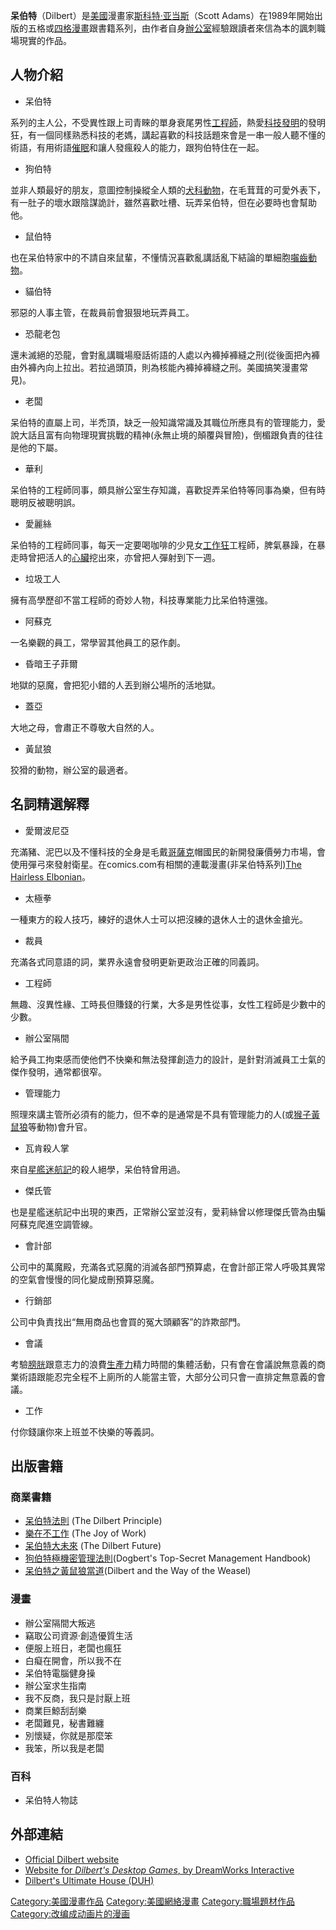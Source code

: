 {{distinguish|戴伯特}}
{{Refimprove|time=2021-02-18T21:29:06+00:00}}
{{Missing information|發展與評價|time=2022-06-22T14:21:06+00:00}}
'''呆伯特'''（Dilbert）是[[美國|美國]]漫畫家[[斯科特·亚当斯|斯科特·亚当斯]]（Scott Adams）在1989年開始出版的五格或[[四格漫畫|四格漫畫]]跟書籍系列，由作者自身[[辦公室|辦公室]]經驗跟讀者來信為本的諷刺職場現實的作品。

== 人物介紹 ==
*呆伯特
系列的主人公，不受異性跟上司青睞的單身衰尾男性[[工程師|工程師]]，熱愛[[科技|科技]][[發明|發明]]的發明狂，有一個同樣熟悉科技的老媽，講起喜歡的科技話題來會是一串一般人聽不懂的術語，有用術語[[催眠|催眠]]和讓人發瘋殺人的能力，跟狗伯特住在一起。
*狗伯特
並非人類最好的朋友，意圖控制操縱全人類的[[犬科動物|犬科動物]]，在毛茸茸的可愛外表下，有一肚子的壞水跟陰謀詭計，雖然喜歡吐槽、玩弄呆伯特，但在必要時也會幫助他。
*鼠伯特
也在呆伯特家中的不請自來鼠輩，不懂情況喜歡亂講話亂下結論的單細胞[[囓齒動物|囓齒動物]]。
*貓伯特
邪惡的人事主管，在裁員前會狠狠地玩弄員工。
*恐龍老包
還未滅絕的恐龍，會對亂講職場廢話術語的人處以內褲掉褲縫之刑(從後面把內褲由外褲內向上拉出。若拉過頭頂，則為核能內褲掉褲縫之刑。美國搞笑漫畫常見)。
*老闆
呆伯特的直屬上司，半禿頂，缺乏一般知識常識及其職位所應具有的管理能力，愛說大話且富有向物理現實挑戰的精神(永無止境的顛覆與冒險)，倒楣跟負責的往往是他的下屬。
*華利
呆伯特的工程師同事，頗具辦公室生存知識，喜歡捉弄呆伯特等同事為樂，但有時聰明反被聰明誤。
*愛麗絲
呆伯特的工程師同事，每天一定要喝咖啡的少見女[[工作狂|工作狂]]工程師，脾氣暴躁，在暴走時曾把活人的[[心臟|心臟]]挖出來，亦曾把人彈射到下一週。

*垃圾工人
擁有高學歷卻不當工程師的奇妙人物，科技專業能力比呆伯特還強。
*阿蘇克
一名樂觀的員工，常學習其他員工的惡作劇。

*昏暗王子菲爾
地獄的惡魔，會把犯小錯的人丟到辦公場所的活地獄。
*蓋亞
大地之母，會肅正不尊敬大自然的人。
*黃鼠狼
狡猾的動物，辦公室的最適者。

== 名詞精選解釋 ==
*愛爾波尼亞
充滿豬、泥巴以及不懂科技的全身是毛戴[[哥薩克|哥薩克]]帽國民的新開發廉價勞力市場，會使用彈弓來發射衛星。在comics.com有相關的連載漫畫(非呆伯特系列)[https://web.archive.org/web/20051119235205/http://www.unitedmedia.com/comics/plop/html/01.html The Hairless Elbonian]。 
*太極拳
一種東方的殺人技巧，練好的退休人士可以把沒練的退休人士的退休金搶光。
*裁員
充滿各式同意語的詞，業界永遠會發明更新更政治正確的同義詞。
*工程師
無趣、沒異性緣、工時長但賺錢的行業，大多是男性從事，女性工程師是少數中的少數。
*辦公室隔間
給予員工拘束感而使他們不快樂和無法發揮創造力的設計，是針對消滅員工士氣的傑作發明，通常都很窄。
*管理能力
照理來講主管所必須有的能力，但不幸的是通常是不具有管理能力的人(或[[猴子|猴子]][[黃鼠狼|黃鼠狼]]等動物)會升官。
*瓦肯殺人掌
來自[[星艦迷航記|星艦迷航記]]的殺人絕學，呆伯特曾用過。
*傑氏管
也是星艦迷航記中出現的東西，正常辦公室並沒有，愛莉絲曾以修理傑氏管為由騙阿蘇克爬進空調管線。
*會計部
公司中的萬魔殿，充滿各式惡魔的消滅各部門預算處，在會計部正常人呼吸其異常的空氣會慢慢的同化變成刪預算惡魔。
*行銷部
公司中負責找出“無用商品也會買的冤大頭顧客”的詐欺部門。
*會議
考驗[[膀胱|膀胱]]跟意志力的浪費[[生產力|生產力]]精力時間的集體活動，只有會在會議說無意義的商業術語跟能忍完全程不上廁所的人能當主管，大部分公司只會一直排定無意義的會議。
*工作
付你錢讓你來上班並不快樂的等義詞。

== 出版書籍 ==
=== 商業書籍 ===
*[[呆伯特法則|呆伯特法則]] (The Dilbert Principle) 
*[[樂在不工作|樂在不工作]] (The Joy of Work)
*[[呆伯特大未來|呆伯特大未來]] (The Dilbert Future)
*[[狗伯特極機密管理法則|狗伯特極機密管理法則]](Dogbert's Top-Secret Management Handbook) 
*[[呆伯特之黃鼠狼當道|呆伯特之黃鼠狼當道]](Dilbert and the Way of the Weasel)
=== 漫畫 ===
*辦公室隔間大叛逃 
*竊取公司資源‧創造優質生活 
*便服上班日，老闆也瘋狂 
*白癡在開會，所以我不在 
*呆伯特電腦健身操 
*辦公室求生指南 
*我不反商，我只是討厭上班 
*商業巨鯨刮刮樂 
*老闆難見，秘書難纏 
*別懷疑，你就是那麼笨
*我笨，所以我是老闆
=== 百科 ===
*呆伯特人物誌

== 外部連結 ==
*[http://www.dilbert.com Official Dilbert website]{{Wayback|url=http://www.dilbert.com/ |date=20110223085422 }}
*[http://www.dreamworksgames.com/Games/dilbert/ Website for ''Dilbert's Desktop Games'', by DreamWorks Interactive]{{Wayback|url=http://www.dreamworksgames.com/Games/dilbert/ |date=20060108130823 }}
*[https://web.archive.org/web/20060115063804/http://www.dilbert.com/comics/dilbert/duh/ Dilbert's Ultimate House (DUH)]

{{Authority control}}
{{DEFAULTSORT:Dilbert}}
[[Category:美國漫畫作品|Category:美國漫畫作品]]
[[Category:美國網絡漫畫|Category:美國網絡漫畫]]
[[Category:職場題材作品|Category:職場題材作品]]
[[Category:改编成动画片的漫画|Category:改编成动画片的漫画]]